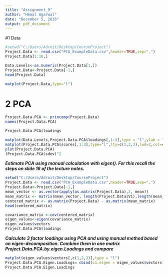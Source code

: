 ---
title: "Assignment_9"
author: "Hemal Agarwal"
date: "December 5, 2016"
output: pdf_document
---
#1 Data
```{r}

#setwd("C:/Users/Adroit/Desktop/CourseProject")
Project.Data <- read.csv("PCA_ExampleData.csv",header=TRUE,sep=",")
Project.Data[1:10,]

Data.Levels<-as.numeric(Project.Data[1,])
Project.Data<-Project.Data[-1,]
head(Project.Data)

matplot(Project.Data,type="l")

```
# 2 PCA

```{r}
Project.Data.PCA <- princomp(Project.Data)
names(Project.Data.PCA)

Project.Data.PCA$loadings

matplot(Data.Levels,Project.Data.PCA$loadings[,1:3],type = "l",ylab = "Loadings")
matplot(Project.Data.PCA$scores[,1:3],type="l",lty=c(1,2,3),lwd=2,col=c("black","red","green"))
plot(Project.Data.PCA)
(Project.Data.PCA$sdev)^2
````

***Estimate PCA using manual calculation with eigen(). For this recall the steps on slide 16 of the lecture notes.***

```{r}
setwd("C:/Users/Adroit/Desktop/CourseProject")
Project.Data <- read.csv("PCA_ExampleData.csv",header=TRUE,sep=",")
Project.Data<-Project.Data[-1,]
mean_vector <- as.vector(apply(as.matrix(Project.Data),2, mean))
mean_matrix <- matrix(mean_vector, length(Project.Data$V1),length(mean_vector), byrow= TRUE)
centered_matrix <- as.matrix(Project.Data) - as.matrix(mean_matrix)
head(centered_matrix)

covariance_matrix <-cov(centered_matrix)
eigen_values<-eigen(covariance_matrix)
eigen_values$vectors
Project.Data.PCA$loadings
```
***Calculate 3 factor loadings using PCA and using manual method based on eigen-decomposition. Combine them in one matrix Project.Data.PCA.by.eigen.Loadings and compare***

```{r}
matplot(eigen_values$vectors[,c(1,2,3)],type = "l")
Project.Data.PCA.Eigen.Loadings= cbind(L1.eigen = eigen_values$vectors[,1],L2.eigen = eigen_values$vectors[,2],L3.eigen= eigen_values$vectors[,3], L1.PCA=Project.Data.PCA$loadings[,1],L2.PCA = Project.Data.PCA$loadings[,2],L3.PCA = Project.Data.PCA$loadings[,3]   )
Project.Data.PCA.Eigen.Loadings
```

